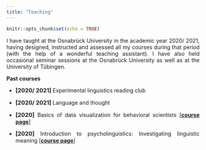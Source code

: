 ```yaml
---
title: "Teaching"
---
```


```r
knitr::opts_chunk$set(echo = TRUE)
```

<style>
body {
  text-align: justify}

h1 {
  text-align: center
}
</style>

I have taught at the Osnabrück University in the academic year 2020/ 2021, having designed, instructed and assessed all my courses during that period (with the help of a wonderful teaching assistant). I have also held occasional seminar sessions at the Osnabrück University as well as at the University of Tübingen.

**Past courses**

* <span style="font-size:11pt;font-weight:bold;">[2020/ 2021]</span> Experimental linguistics reading club

* <span style="font-size:11pt;font-weight:bold;">[2020/ 2021]</span> Language and thought

* <span style="font-size:11pt;font-weight:bold;">[2020]</span> Basics of data visualization for behavioral scientists [[**course page**]](https://vini-macuch-silva.github.io/basics-of-data-viz-for-behavioral-scientists/)

* <span style="font-size:11pt;font-weight:bold;">[2020]</span> Introduction to psycholinguistics: Investigating linguistic meaning [[**course page**]](https://vini-macuch-silva.github.io/intro-to-psycholinguistics/)

